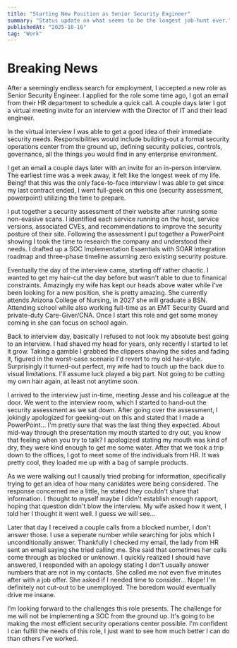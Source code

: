 ```yaml
---
title: "Starting New Position as Senior Security Engineer"
summary: "Status update on what seems to be the longest job-hunt ever."
publishedAt: "2025-10-16"
tag: "Work"
---
```


# Breaking News

After a seemingly endless search for employment, I accepted a new role as Senior Security Engineer. I applied for the role some time ago, I got an email from their HR department to schedule a quick call. A couple days later I got a virtual meeting invite for an interview with the Director of IT and their lead engineer.

In the virtual interview I was able to get a good idea of their immediate security needs. Responsibilities would include building-out a formal security operations center from the ground up, defining security policies, controls, governance, all the things you would find in any enterprise environment. 

I get an email a couple days later with an invite for an in-person interview. The earliest time was a week away, it felt like the longest week of my life. Beingf that this was the only face-to-face interview I was able to get since my last contract ended, I went full-geek on this one (security assessment, powerpoint) utilizing the time to prepare.

I put together a security assessment of their website after running some non-evasive scans. I identified each service running on the host, service versions, associated CVEs, and recommendations to improve the security posture of their site. Following the assessment I put together a PowerPoint showing I took the time to research the company and understood their needs. I drafted up a SOC Implementation Essentials with SOAR Integration roadmap and three-phase timeline assuming zero existing security posture. 

Eventually the day of the interview came, starting off rather chaotic. I wanted to get my hair-cut the day before but wasn't able to due to finanical constraints. Amazingly my wife has kept our heads above water while I've been looking for a new position, she is pretty amazing. She currently attends Arizona College of Nursing, in 2027 she will graduate a BSN. Attending school while also working full-time as an EMT Security Guard and private-duty Care-Giver/CNA. Once I start this role and get some money coming in she can focus on school again. 

Back to interview day, basically I refused to not look my absolute best going to an interview. I had shaved my head for years, only recently I started to let it grow. Taking a gamble I grabbed the clippers shaving the sides and fading it, figured in the worst-case scenario I'd revert to my old hair-style. Surprisingly it turned-out perfect, my wife had to touch up the back due to visual limitations. I'll assume luck played a big part. Not going to be cutting my own hair again, at least not anytime soon. 

I arrived to the interview just in-time, meeting Jesse and his colleague at the door. We went to the interview room, which I started to hand-out the security assessment as we sat down. After going over the assessment, I jokingly apologized for geeking-out on this and stated that I made a PowerPoint... I'm pretty sure that was the last thing they expected. About mid-way through the presentation my mouth started to dry out, you know that feeling when you try to talk? I apologized stating my mouth was kind of dry, they were kind enough to get me some water. After that we took a trip down to the offices, I got to meet some of the individuals from HR. It was pretty cool, they loaded me up with a bag of sample products. 

As we were walking out I causally tried probing for information, specifically trying to get an idea of how many canidates were being considered. The response concerned me a little, he stated they couldn't share that information. I thought to myself maybe I didn't establish enough rapport, hoping that question didn't blow the interview. My wife asked how it went, I told her I thought it went well. I guess we will see...

Later that day I received a couple calls from a blocked number, I don't answer those. I use a seperate number while searching for jobs which I unconditionally answer. Thankfully I checked my email, the lady from HR sent an email saying she tried calling me. She said that sometimes her calls come through as blocked or unknown. I quickly realized I should have answered, I responded with an apology stating I don't usually answer numbers that are not in my contacts. She called me not even five minutes after with a job offer. She asked if I needed time to consider... Nope! I'm definitely not cut-out to be unemployed. The boredom would eventually drive me insane.

I’m looking forward to the challenges this role presents. The challenge for me will not be implementing a SOC from the ground up. It's going to be making the most efficient security operations center possible. I'm confident I can fulfill the needs of this role, I just want to see how much better I can do than others I've worked.  

